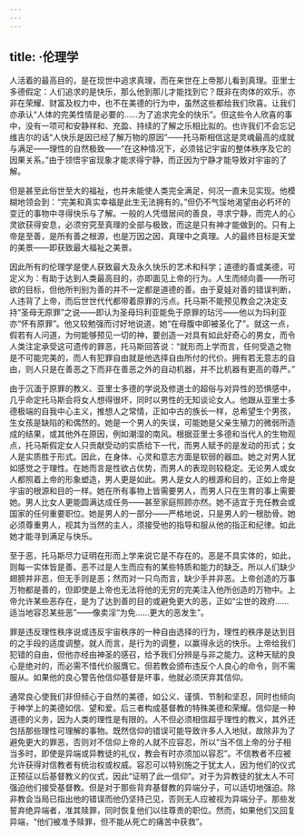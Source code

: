 ```yaml
---
---
---
```

title: ·伦理学
---




人活着的最高目的，是在现世中追求真理，而在来世在上帝那儿看到真理。亚里士多德假定：人们追求的是快乐，那么他到那儿才能找到它？既非在肉体的欢乐，亦非在荣耀、财富及权力中，也不在美德的行为中，虽然这些都给我们欣喜。让我们亦承认“人体的完美性情是必要的……为了追求完全的快乐”。但这些令人欣喜的事中，没有一项可和安静祥和、充盈、持续的了解之乐相比拟的。也许我们不会忘记维吉尔的话“人快乐是因已经了解万物的原因”——托马斯相信这是灵魂最高的成就与满足——理性的自然极致——“在这种情况下，必须铭记宇宙的整体秩序及它的因果关系。”由于领悟宇宙现象才能求得宁静，而正因为宁静才能导致对宇宙的了解。

但是甚至此俗世至大的福祉，也并未能使人类完全满足，何况一直未见实现。他模糊地领会到：“完美和真实幸福是此生无法拥有的。”但仍不气馁地渴望由必朽坏的变迁的事物中寻得快乐与了解。一般的人凭借居间的善良，寻求宁静，而完人的心灵欲获得安息，必须穷究至真理的全部与极致，而这是只有神才能做到的。只有上帝是至善，是所有善之根源，也是万因之因，真理中之真理。人的最终目标是天堂的美景——即获致最大福祉之美景。

因此所有的伦理学是使人获致最大及永久快乐的艺术和科学；道德的善或美德，可定义为：有助于达到人类最高目的，亦即面见上帝的行为。人生而倾向善——所可欲的目标，但他所判别为善的并不一定都是道德的善。由于夏娃对善的错误判断，人违背了上帝，而后世世代代都带着原罪的污点。托马斯不能预见教会之决定支持“圣母无原罪”之说——即认为圣母玛利亚能免于原罪的玷污——他以为玛利亚亦“怀有原罪”。他又较勉强而讨好地说道，她“在母腹中即被圣化了”。就这一点，假若有人问道，为何能够预见一切的神，要创造一对具有如此好奇心的男女，而令人类注定承受这可遗传的罪恶，托马斯回答说：“就形而上学而言，任何受造之物是不可能完美的，而人有犯罪自由就是他选择自由所付的代价。拥有若无意志的自由，则人只是在善恶之下而非在善恶之外的自动机器，并不比机器有更高的尊严。”

由于沉湎于原罪的教义、亚里士多德的学说及修道士的超俗与对异性的恐惧感中，几乎命定托马斯会将女人想得很坏，同时以男性的无知谈论女人。他跟从亚里士多德极端的自我中心主义，推想人之常情，正如中古的族长一样，总希望生个男孩，生女孩是缺陷的和偶然的。她是一个男人的失误，可能她是父亲生殖力的微弱所造成的结果，或其他外在原因，例如潮湿的南风。根据亚里士多德和当代人的生物观点，托马斯假定女人只贡献受动的实质给下一代，而男人赋予的是发动的形式；女人是实质胜于形式。因此，在身体、心灵和意志方面是软弱的器皿。她之对男人犹如感觉之于理性。在她而言是性欲占优势，而男人的表现则较稳定。无论男人或女人都照着上帝的形象塑造，男人更是如此。男人是女人的根源和目的，正如上帝是宇宙的根源和目的一样。她在所有事物上皆需要男人，而男人只在生育的事上需要她。男人比女人更能圆满达成任务——甚至家庭照顾亦然。她不适宜于充任教会或国家的任何重要职位。她是男人的一部分——严格地说，只是男人的一根肋骨。她必须尊重男人，视其为当然的主人，须接受他的指导和服从他的指正和纪律。如此她才能寻到满足与快乐。

至于恶，托马斯尽力证明在形而上学来说它是不存在的。恶是不具实体的，如此，则每一实体皆是善。恶不过是人生而应有的某些特质和能力的缺乏。所以人们缺少翅膀并非恶，但无手则是恶；然而对一只鸟而言，缺少手并非恶。上帝创造的万事万物都是善的，但即使是上帝也无法将他的无穷的完美注入他所创造的万物中。上帝允许某些恶存在，是为了达到善的目的或避免更大的恶，正如“尘世的政府……适当地容忍某些恶”——像卖淫“为免……更大的恶发生”。

罪是违反理性秩序说或违反宇宙秩序的一种自由选择的行为，理性的秩序是达到目的之手段的适度调整。就人而言，是行为的调整，以赢得永远的快乐。上帝给我们犯错的自由，但他亦经由神圣的感召，给予我们分辨是与非之能力。这种天赋的良心是绝对的，而必需不惜代价服膺它。但若教会颁布违反个人良心的命令，则不需服从。如果他的良心警告他信仰基督是坏事，他就必须厌弃其信仰。

通常良心使我们非但倾心于自然的美德，如公义、谨慎、节制和坚忍，同时也倾向于神学上的美德如信、望和爱。后三者构成基督教的特殊美德和荣耀。信仰是一种道德的义务，因为人类的理性是有限的。人不但必须相信超乎理性的教义，其外还包括那些理性可理解的事物。既然信仰的错误可能导致许多人入地狱，故除非为了避免更大的罪恶，否则对不信仰上帝的人就不应容忍，所以“当不信上帝的分子相当多时，即使是异端或异教徒的礼仪，教会有时亦须加以容忍”。不信教者不应被允许获得对信教者有统治权或权威。容忍可以特别施之于犹太人，因为他们的仪式正预征以后基督教义的仪式，因此“证明了此一信仰”。对于为异教徒的犹太人不可强迫他们接受基督教。但是对于那些背弃基督教的异端分子，可以适切地强迫。除非教会当局已指出他的错误而他仍坚持己见，否则无人应被视为异端分子。那些发誓弃绝异端者，准其赎罪，同时恢复他们以往尊贵的职位。然而，如果他们又回复异端，“他们被准予赎罪，但不能从死亡的痛苦中获救”。